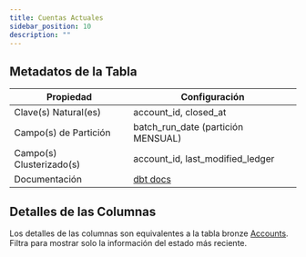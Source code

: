 ```yaml
---
title: Cuentas Actuales
sidebar_position: 10
description: ""
---
```


<div className="scoped-data-dictionary-table">

## Metadatos de la Tabla

| Propiedad                | Configuración                                                                                  |
| ------------------------ | ---------------------------------------------------------------------------------------------- |
| Clave(s) Natural(es)     | account_id, closed_at                                                                          |
| Campo(s) de Partición    | batch_run_date (partición MENSUAL)                                                             |
| Campo(s) Clusterizado(s) | account_id, last_modified_ledger                                                               |
| Documentación            | [dbt docs](http://www.stellar-dbt-docs.com/#!/model/model.stellar_dbt_public.accounts_current) |

## Detalles de las Columnas

Los detalles de las columnas son equivalentes a la tabla bronze [Accounts](../bronze/accounts.mdx). Filtra para mostrar solo la información del estado más reciente.

</div>
